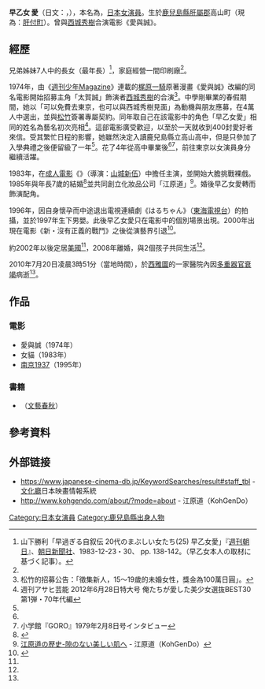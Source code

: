 {{Expand Japanese}}

{{藝人
|姓名 = 早乙女愛
|本名 = 瀬戸口 さとみ<br />（せとぐち さとみ）
|類型 = 女藝人
|出生日期 = {{birth date|1958|12|29}}
|出生地點 = {{JPN}}[[鹿兒島縣|鹿兒島縣]][[肝屬郡|肝屬郡]]高山町（現[[肝付町|肝付町]]）
|逝世日期 = {{Death date and age|2010|7|20|1958|12|29}}
|逝世地點 = {{USA}}[[華盛頓州|華盛頓州]][[西雅圖|西雅圖]]
|職業 = [[演員|演員]]
|活躍年代 = 1974年 - 2000年
|代表作品 = 《愛與誠》
}}

'''早乙女 愛'''（日文：{{jp|j= 早乙女 愛|hg= さおとめ あい|rm= Saotome Ai}}，{{bd|1958年|12月29日|2010年|7月20日|Saotome Ai}}），本名為{{lang|ja|'''瀬戸口 さとみ'''}}，[[日本|日本]][[女演員|女演員]]。生於[[鹿兒島縣|鹿兒島縣]][[肝屬郡|肝屬郡]]高山町（現為：[[肝付町|肝付町]]）。曾與[[西城秀樹|西城秀樹]]合演電影《愛與誠》。

== 經歷 ==
兄弟姊妹7人中的長女（最年長）<ref name="multiple1">山下勝利「早過ぎる自叙伝 20代のまぶしい女たち(25) 早乙女愛」『[[週刊朝日|週刊朝日]]』、[[朝日新聞社|朝日新聞社]]、1983-12-23・30、 pp. 138-142。（早乙女本人の取材に基づく記事）。</ref>，家庭經營一間印刷廠<ref name="multiple1"></ref>。

1974年，由《[[週刊少年Magazine|週刊少年Magazine]]》連載的[[梶原一騎|梶原一騎]]原著漫畫《愛與誠》改編的同名電影開始招募主角「太賀誠」飾演者[[西城秀樹|西城秀樹]]的合演<ref>松竹的招募公告：「徵集新人，15～19歲的未婚女性，獎金為100萬日圓」。</ref>。中學剛畢業的春假期間，她以「可以免費去東京，也可以與西城秀樹見面」為動機與朋友應募，在4萬人中選出，並與[[松竹|松竹]]簽署專屬契約。同年取自己在該電影中的角色「早乙女愛」相同的姓名為藝名初次亮相<ref>週刊アサヒ芸能 2012年6月28日特大号 俺たちが愛した美少女選抜BEST30 第1弾・70年代編</ref>。這部電影廣受歡迎，以至於一天就收到400封愛好者來信。受其繁忙日程的影響，她雖然決定入讀鹿兒島縣立高山高中，但是只參加了入學典禮之後便留級了一年<ref name="multiple1" />。花了4年從高中畢業後<ref name="multiple1" /><ref>小学館『GORO』1979年2月8日号インタビュー</ref>，前往東京以女演員身分繼續活躍。

1983年，在[[成人電影|成人電影]]《{{link-ja|女貓|女猫 (1983年の映画)}}》（導演：[[山城新伍|山城新伍]]）中擔任主演，並開始大膽挑戰裸戲。1985年與年長7歲的{{link-ja|江原春義|江原春義}}結婚<ref>{{Cite web |url=https://www.jiji.com/jc/d4?p=sao110&d=d4_psn |title=女優 早乙女愛 写真特集：時事ドットコム |access-date=2018-10-20 |archive-date=2020-04-25 |archive-url=https://web.archive.org/web/20200425235346/https://www.jiji.com/jc/d4?p=sao110&d=d4_psn |dead-url=no }}</ref>並共同創立化妝品公司「江原道」<ref>[http://www.kohgendo.com/about/?mode=history 江原道の歴史-隙のない美しい肌へ] {{Wayback|url=http://www.kohgendo.com/about/?mode=history |date=20201130100924 }} - 江原道（KohGenDo）</ref>。婚後早乙女愛轉而飾演配角。

1996年，因自身懷孕而中途退出電視連續劇《はるちゃん》（[[東海電視台|東海電視台]]）的拍攝，並於1997年生下男嬰。此後早乙女愛只在電影中的個別場景出現。2000年出現在電影《新・沒有正義的戰鬥》之後從演藝界引退<ref name="nikkansports658486">{{Cite news
 | url = http://www.nikkansports.com/entertainment/news/p-et-tp0-20100727-658486.html
 | title = 早乙女愛さん急死…息子と前夫にみとられ
 | newspaper = [[日刊スポーツ|日刊スポーツ]]
 | date = 2010-07-27
 | accessdate = 2010-07-27
 | archive-date = 2019-05-19
 | archive-url = https://web.archive.org/web/20190519183914/https://www.nikkansports.com/entertainment/news/p-et-tp0-20100727-658486.html
 | dead-url = no
 }}</ref>。

約2002年以後定居[[美國|美國]]<ref name="nikkansports658486" />，2008年離婚，與2個孩子共同生活<ref name="nikkansports658486" />。

2010年7月20日凌晨3時51分（當地時間），於[[西雅圖|西雅圖]]的一家醫院內因[[多重器官衰竭|多重器官衰竭]]病逝<ref name="nikkansports658486" />。

== 作品 ==
=== 電影 ===
*愛與誠（1974年）
*女貓（1983年）
*[[南京1937|南京1937]]（1995年）
=== 書籍 ===
*{{lang|ja|シンプル手美容 手だけでできる最強美顔メソッド}}（[[文藝春秋|文藝春秋]]）

== 參考資料 ==
{{reflist}}

== 外部链接 ==
* https://www.japanese-cinema-db.jp/KeywordSearches/result#staff_tbl {{Wayback|url=https://www.japanese-cinema-db.jp/KeywordSearches/result#staff_tbl |date=20210213060959 }} - [[文化廳|文化廳]]日本映畫情報系統
* http://www.kohgendo.com/about/?mode=about {{Wayback|url=http://www.kohgendo.com/about/?mode=about |date=20201024112729 }} - 江原道（KohGenDo）


{{DEFAULTSORT:Saotome Ai}}
[[Category:日本女演員|Category:日本女演員]]
[[Category:鹿兒島縣出身人物|Category:鹿兒島縣出身人物]]